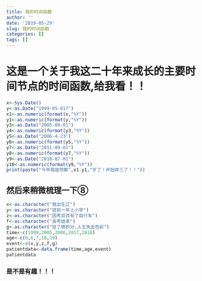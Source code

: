```yaml
---
title: 我的时间函数
author: ''
date: '2019-05-29'
slug: 我的时间函数
categories: []
tags: []
---
```

# 这是一个关于我这二十年来成长的主要时间节点的时间函数,给我看！！
```r
x<-Sys.Date()
y<-as.Date("1999-05-017")
x1<-as.numeric(format(x,"%Y"))
y1<-as.numeric(format(y,"%Y"))
y3<-as.Date("2005-09-01")
y4<-as.numeric(format(y3,"%Y"))
y5<-as.Date("2006-4-23")
y6<-as.numeric(format(y5,"%Y"))
y7<-as.Date("2011-09-01")
y8<-as.numeric(format(y7,"%Y"))
y9<-as.Date("2018-07-01")
y10<-as.numeric(format(y9,"%Y"))
print(paste("今年我居然都",x1-y1,"岁了！开始奔三了！！"))
```
## 然后来稍微梳理一下⑧
```r
x<-as.character("我出生辽")
y<-as.character("提前一年上小学")
z<-as.character("因考双百有了自行车")
f<-as.character("高考结束")
g<-as.character("挂了微积分,人生失去色彩")
time<-c(1999,2005,2006,2017,2018)
age<-c(0,6,7,18,19)
event<-c(x,y,z,f,g)
patientdata<-data.frame(time,age,event)
patientdata
```
### 是不是有趣！！！
